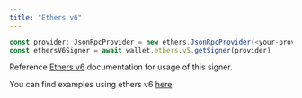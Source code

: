 ```yaml
---
title: "Ethers v6"
---
```


```typescript ts
const provider: JsonRpcProvider = new ethers.JsonRpcProvider(<your-provider-url>)
const ethersV6Signer = await wallet.ethers.v5.getSigner(provider)
```

Reference [Ethers v6](https://docs.ethers.org/v6/) documentation for usage of this signer.

You can find examples using ethers v6 [here](https://github.com/stardust-gg/ts-custodial-sdk/tree/main/examples/ethers/v6)